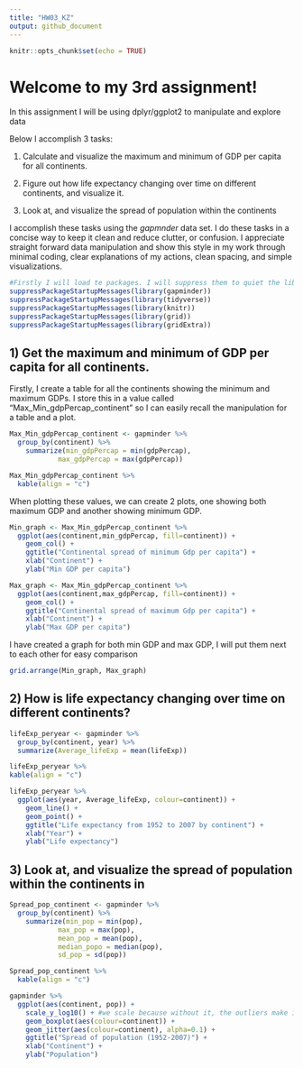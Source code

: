 ```yaml
---
title: "HW03_KZ"
output: github_document
---
```


```r
knitr::opts_chunk$set(echo = TRUE)
```

# Welcome to my 3rd assignment! 
In this assignment I will be using dplyr/ggplot2 to manipulate and explore data

Below I accomplish 3 tasks:

1) Calculate and visualize the maximum and minimum of GDP per capita for all continents.

2) Figure out how life expectancy changing over time on different continents, and visualize it.

3) Look at, and visualize the spread of population within the continents 

I accomplish these tasks using the *gapmnder* data set. I do these tasks in a concise way to keep it clean and reduce clutter, or confusion. I appreciate straight forward data manipulation and show this style in my work through minimal coding, clear explanations of my actions, clean spacing, and simple visualizations.

```r
#Firstly I will load te packages. I will suppress them to quiet the libray call outs on my code and keep my code clean
suppressPackageStartupMessages(library(gapminder))
suppressPackageStartupMessages(library(tidyverse))
suppressPackageStartupMessages(library(knitr))
suppressPackageStartupMessages(library(grid))
suppressPackageStartupMessages(library(gridExtra))

```

## 1) Get the maximum and minimum of GDP per capita for all continents.

Firstly, I create a table for all the continents showing the minimum and maximum GDPs. I store this in a value called "Max_Min_gdpPercap_continent" so I can easily recall the manipulation for a table and a plot.

```r
Max_Min_gdpPercap_continent <- gapminder %>%
  group_by(continent) %>%
    summarize(min_gdpPercap = min(gdpPercap),
            max_gdpPercap = max(gdpPercap))

Max_Min_gdpPercap_continent %>%
  kable(align = "c")
```

When plotting these values, we can create 2 plots, one showing both maximum GDP and another showing minimum GDP. 

```r
Min_graph <- Max_Min_gdpPercap_continent %>%
  ggplot(aes(continent,min_gdpPercap, fill=continent)) +
    geom_col() +
    ggtitle("Continental spread of minimum Gdp per capita") +
    xlab("Continent") +
    ylab("Min GDP per capita")
```


```r
Max_graph <- Max_Min_gdpPercap_continent %>%
  ggplot(aes(continent,max_gdpPercap, fill=continent)) +
    geom_col() +
    ggtitle("Continental spread of maximum Gdp per capita") +
    xlab("Continent") +
    ylab("Max GDP per capita")
```

I have created a graph for both min GDP and max GDP, I will put them next to each other for easy comparison
```r
grid.arrange(Min_graph, Max_graph)
```

## 2) How is life expectancy changing over time on different continents?

```r
lifeExp_peryear <- gapminder %>%
  group_by(continent, year) %>%
  summarize(Average_lifeExp = mean(lifeExp))

lifeExp_peryear %>%
kable(align = "c")

lifeExp_peryear %>%
  ggplot(aes(year, Average_lifeExp, colour=continent)) +
    geom_line() +
    geom_point() +
    ggtitle("Life expectancy from 1952 to 2007 by continent") +
    xlab("Year") +
    ylab("Life expectancy")

```

## 3) Look at, and visualize the spread of population within the continents in 

```r
Spread_pop_continent <- gapminder %>%
  group_by(continent) %>%
    summarize(min_pop = min(pop),
            max_pop = max(pop),
            mean_pop = mean(pop),
            median_popo = median(pop),
            sd_pop = sd(pop))

Spread_pop_continent %>%
  kable(align = "c")

gapminder %>%
  ggplot(aes(continent, pop)) +
    scale_y_log10() + #we scale because without it, the outliers make it difficult to see the spread
    geom_boxplot(aes(colour=continent)) + 
    geom_jitter(aes(colour=continent), alpha=0.1) +
    ggtitle("Spread of population (1952-2007)") + 
    xlab("Continent") + 
    ylab("Population")

```


